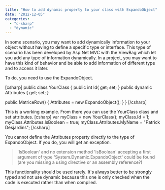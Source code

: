 ```yaml
---
title: "How to add dynamic property to your class with ExpandoObject"
date: "2012-12-05"
categories: 
  - "c-sharp"
  - "dynamic"
---
```


In some scenario, you may want to add dynamically information to your object without having to define a specific type or interface. This type of scenario has been developed by Asp.Net MVC with the ViewBag which let you add any type of information dynamically. In a project, you may want to have this kind of behavior and be able to add information of different type and to access it later.

To do, you need to use the ExpandoObject.

\[csharp\] public class YourClass { public int Id{ get; set; } public dynamic Attributes { get; set; }

public MatriceRow() { Attributes = new ExpandoObject(); } } \[/csharp\]

This is a working example. From there you can use the YourClass class and set attributes. \[csharp\] var myClass = new YourClass(); myClass.Id = 1; myClass.Attributes.IsBoolean = true; myClass.Attributes.MyName = "Patrick Desjardins"; \[/csharp\]

You cannot define the Attributes property directly to the type of ExpandoObject. If you do, you will get an exception.

> 'IsBoolean' and no extension method 'IsBoolean' accepting a first argument of type 'System.Dynamic.ExpandoObject' could be found (are you missing a using directive or an assembly reference?)

This functionality should be used rarely. It's always better to be strongly typed and not use dynamic because this one is only checked when the code is executed rather than when compiled.
